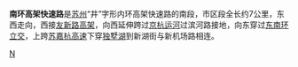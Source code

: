 {{expand|time=2010-08-02T11:48:52+00:00}}
'''南环高架快速路'''是[[苏州|苏州]]“井”字形内环高架快速路的南段，市区段全长约7公里，东西走向，西接[[友新路高架|友新路高架]]，向西延伸跨过[[京杭运河|京杭运河]]过滨河路接地，向东穿过[[东南环立交|东南环立交]]，上跨[[苏嘉杭高速|苏嘉杭高速]]下穿[[独墅湖|独墅湖]]到新湖街与新机场路相连。

[[Category:蘇州街道|N]]